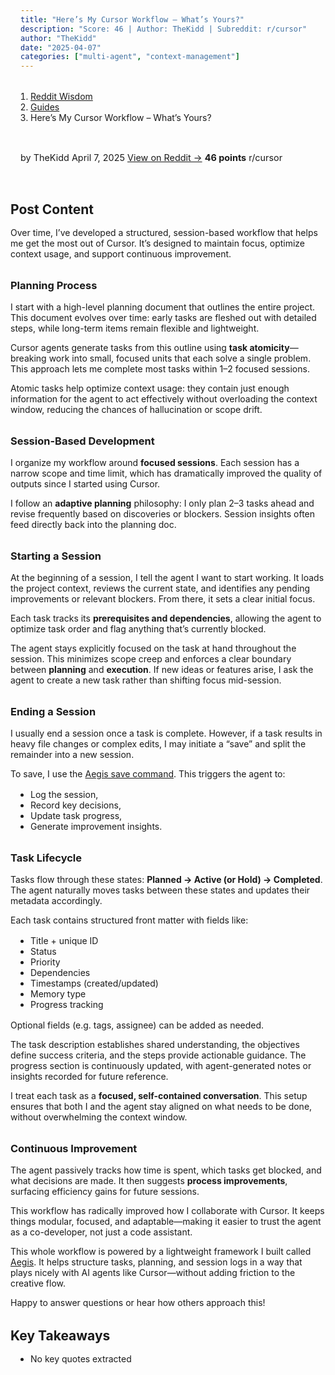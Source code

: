 ```yaml
---
title: "Here’s My Cursor Workflow – What’s Yours?"
description: "Score: 46 | Author: TheKidd | Subreddit: r/cursor"
author: "TheKidd"
date: "2025-04-07"
categories: ["multi-agent", "context-management"]
---
```


<nav aria-label="breadcrumb">
  <ol class="breadcrumb">
    <li class="breadcrumb-item"><a href="../../../index.html">Reddit Wisdom</a></li>
    <li class="breadcrumb-item"><a href="../../index.html">Guides</a></li>
    <li class="breadcrumb-item active" aria-current="page">Here’s My Cursor Workflow – What’s Yours?</li>
  </ol>
</nav>

<div class="post-meta">
  <span class="author">by TheKidd</span>
  <span class="date">April 7, 2025</span>
  <span class="reddit-link"><a href="https://reddit.com/r/cursor/comments/1jtna0m/heres_my_cursor_workflow_whats_yours/" target="_blank">View on Reddit →</a></span>
  <span class="score">46 points</span>
  <span class="subreddit">r/cursor</span>
</div>


## Post Content

Over time, I’ve developed a structured, session-based workflow that helps me get the most out of Cursor. It’s designed to maintain focus, optimize context usage, and support continuous improvement.

### Planning Process

I start with a high-level planning document that outlines the entire project. This document evolves over time: early tasks are fleshed out with detailed steps, while long-term items remain flexible and lightweight.

Cursor agents generate tasks from this outline using **task atomicity**—breaking work into small, focused units that each solve a single problem. This approach lets me complete most tasks within 1–2 focused sessions.

Atomic tasks help optimize context usage: they contain just enough information for the agent to act effectively without overloading the context window, reducing the chances of hallucination or scope drift.

### Session-Based Development

I organize my workflow around **focused sessions**. Each session has a narrow scope and time limit, which has dramatically improved the quality of outputs since I started using Cursor.

I follow an **adaptive planning** philosophy: I only plan 2–3 tasks ahead and revise frequently based on discoveries or blockers. Session insights often feed directly back into the planning doc.

### Starting a Session

At the beginning of a session, I tell the agent I want to start working. It loads the project context, reviews the current state, and identifies any pending improvements or relevant blockers. From there, it sets a clear initial focus.

Each task tracks its **prerequisites and dependencies**, allowing the agent to optimize task order and flag anything that's currently blocked.

The agent stays explicitly focused on the task at hand throughout the session. This minimizes scope creep and enforces a clear boundary between **planning** and **execution**. If new ideas or features arise, I ask the agent to create a new task rather than shifting focus mid-session.

### Ending a Session

I usually end a session once a task is complete. However, if a task results in heavy file changes or complex edits, I may initiate a "save" and split the remainder into a new session.

To save, I use the [Aegis save command](https://buildsomething.ai/aegis/quick-start/basic-commands/#save-progress). This triggers the agent to:

- Log the session,
- Record key decisions,
- Update task progress,
- Generate improvement insights.

### Task Lifecycle

Tasks flow through these states: **Planned → Active (or Hold) → Completed**. The agent naturally moves tasks between these states and updates their metadata accordingly.

Each task contains structured front matter with fields like:

- Title + unique ID
- Status
- Priority
- Dependencies
- Timestamps (created/updated)
- Memory type
- Progress tracking

Optional fields (e.g. tags, assignee) can be added as needed.

The task description establishes shared understanding, the objectives define success criteria, and the steps provide actionable guidance. The progress section is continuously updated, with agent-generated notes or insights recorded for future reference.

I treat each task as a **focused, self-contained conversation**. This setup ensures that both I and the agent stay aligned on what needs to be done, without overwhelming the context window.

### Continuous Improvement

The agent passively tracks how time is spent, which tasks get blocked, and what decisions are made. It then suggests **process improvements**, surfacing efficiency gains for future sessions.

This workflow has radically improved how I collaborate with Cursor. It keeps things modular, focused, and adaptable—making it easier to trust the agent as a co-developer, not just a code assistant.

This whole workflow is powered by a lightweight framework I built called [Aegis](https://github.com/BuildSomethingAI/aegis-framework). It helps structure tasks, planning, and session logs in a way that plays nicely with AI agents like Cursor—without adding friction to the creative flow.

Happy to answer questions or hear how others approach this!

## Key Takeaways

- No key quotes extracted

<style>
.post-meta {
  display: flex;
  gap: 1.5rem;
  flex-wrap: wrap;
  margin: 1rem 0 2rem 0;
  padding: 1rem;
  background: var(--bs-light);
  border-radius: 0.5rem;
  font-size: 0.9rem;
}

.post-meta span {
  color: var(--bs-secondary);
}

.post-meta .score {
  color: var(--bs-success);
  font-weight: bold;
}

.post-actions {
  display: flex;
  gap: 1rem;
  margin: 2rem 0;
}

.post-content {
  line-height: 1.8;
  font-size: 1.1rem;
}

h2, h3, h4 {
  margin-top: 2rem;
  margin-bottom: 1rem;
}

ul, ol {
  margin: 1rem 0;
  padding-left: 2rem;
}

blockquote {
  border-left: 4px solid var(--bs-primary);
  padding-left: 1rem;
  margin: 1.5rem 0;
  font-style: italic;
}

code {
  background: var(--bs-light);
  padding: 0.2rem 0.4rem;
  border-radius: 0.25rem;
}

pre {
  background: var(--bs-light);
  padding: 1rem;
  border-radius: 0.5rem;
  overflow-x: auto;
}
</style>